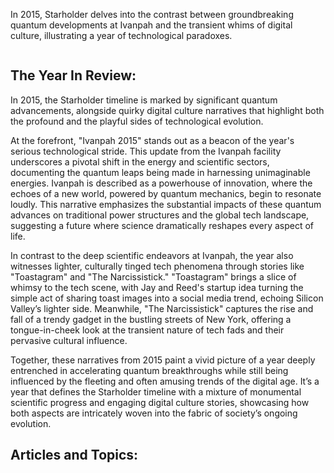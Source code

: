 In 2015, Starholder delves into the contrast between groundbreaking quantum developments at Ivanpah and the transient whims of digital culture, illustrating a year of technological paradoxes.

<img src="https://www.blockstar.com/wp-content/uploads/2024/06/2015_ivan-e1718998451980.png" alt="" />

## The Year In Review:
In 2015, the Starholder timeline is marked by significant quantum advancements, alongside quirky digital culture narratives that highlight both the profound and the playful sides of technological evolution.

At the forefront, "Ivanpah 2015" stands out as a beacon of the year's serious technological stride. This update from the Ivanpah facility underscores a pivotal shift in the energy and scientific sectors, documenting the quantum leaps being made in harnessing unimaginable energies. Ivanpah is described as a powerhouse of innovation, where the echoes of a new world, powered by quantum mechanics, begin to resonate loudly. This narrative emphasizes the substantial impacts of these quantum advances on traditional power structures and the global tech landscape, suggesting a future where science dramatically reshapes every aspect of life.

In contrast to the deep scientific endeavors at Ivanpah, the year also witnesses lighter, culturally tinged tech phenomena through stories like "Toastagram" and "The Narcissistick." "Toastagram" brings a slice of whimsy to the tech scene, with Jay and Reed's startup idea turning the simple act of sharing toast images into a social media trend, echoing Silicon Valley’s lighter side. Meanwhile, "The Narcissistick" captures the rise and fall of a trendy gadget in the bustling streets of New York, offering a tongue-in-cheek look at the transient nature of tech fads and their pervasive cultural influence.

Together, these narratives from 2015 paint a vivid picture of a year deeply entrenched in accelerating quantum breakthroughs while still being influenced by the fleeting and often amusing trends of the digital age. It’s a year that defines the Starholder timeline with a mixture of monumental scientific progress and engaging digital culture stories, showcasing how both aspects are intricately woven into the fabric of society’s ongoing evolution.

## Articles and Topics:

